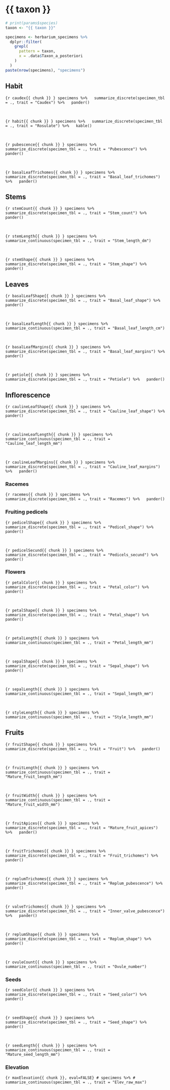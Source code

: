 # {{ taxon }}

<!-- params: -->
  <!-- species: "" -->

```r
# print(params$species)
taxon <- "{{ taxon }}"
```


```r
specimens <- herbarium_specimens %>%
  dplyr::filter(
    grepl(
      pattern = taxon,
      x = .data$Taxon_a_posteriori
    )
  )
paste(nrow(specimens), "specimens")
```

## Habit

```{r caudex{{ chunk }} }
specimens %>%
  summarize_discrete(specimen_tbl = ., trait = "Caudex") %>%
  pander()
```

<br>

```{r habit{{ chunk }} }
specimens %>%
  summarize_discrete(specimen_tbl = ., trait = "Rosulate") %>%
  kable()
```

<br>

```{r pubescence{{ chunk }} }
specimens %>%
  summarize_discrete(specimen_tbl = ., trait = "Pubescence") %>%
  pander()
```

<br>

```{r basalLeafTrichomes{{ chunk }} }
specimens %>%
  summarize_discrete(specimen_tbl = ., trait = "Basal_leaf_trichomes") %>%
  pander()
```

## Stems

```{r stemCount{{ chunk }} }
specimens %>%
  summarize_discrete(specimen_tbl = ., trait = "Stem_count") %>%
  pander()
```

<br>

```{r stemLength{{ chunk }} }
specimens %>%
  summarize_continuous(specimen_tbl = ., trait = "Stem_length_dm")
```

<br>

```{r stemShape{{ chunk }} }
specimens %>%
  summarize_discrete(specimen_tbl = ., trait = "Stem_shape") %>%
  pander()
```

## Leaves

```{r basalLeafShape{{ chunk }} }
specimens %>%
  summarize_discrete(specimen_tbl = ., trait = "Basal_leaf_shape") %>%
  pander()
```

<br>

```{r basalLeafLength{{ chunk }} }
specimens %>%
  summarize_continuous(specimen_tbl = ., trait = "Basal_leaf_length_cm")
```

<br>

```{r basalLeafMargins{{ chunk }} }
specimens %>%
  summarize_discrete(specimen_tbl = ., trait = "Basal_leaf_margins") %>%
  pander()
```

<br>

```{r petiole{{ chunk }} }
specimens %>%
  summarize_discrete(specimen_tbl = ., trait = "Petiole") %>%
  pander()
```

## Inflorescence

```{r caulineLeafShape{{ chunk }} }
specimens %>%
  summarize_discrete(specimen_tbl = ., trait = "Cauline_leaf_shape") %>%
  pander()
```

<br>

```{r caulineLeafLength{{ chunk }} }
specimens %>%
  summarize_continuous(specimen_tbl = ., trait = "Cauline_leaf_length_mm")
```

<br>

```{r caulineLeafMargins{{ chunk }} }
specimens %>%
  summarize_discrete(specimen_tbl = ., trait = "Cauline_leaf_margins") %>%
  pander()
```

### Racemes

```{r racemes{{ chunk }} }
specimens %>%
  summarize_discrete(specimen_tbl = ., trait = "Racemes") %>%
  pander()
```

### Fruiting pedicels

```{r pedicelShape{{ chunk }} }
specimens %>%
  summarize_discrete(specimen_tbl = ., trait = "Pedicel_shape") %>%
  pander()
```

<br>

```{r pedicelSecund{{ chunk }} }
specimens %>%
  summarize_discrete(specimen_tbl = ., trait = "Pedicels_secund") %>%
  pander()
```

### Flowers

```{r petalColor{{ chunk }} }
specimens %>%
  summarize_discrete(specimen_tbl = ., trait = "Petal_color") %>%
  pander()
```

<br>

```{r petalShape{{ chunk }} }
specimens %>%
  summarize_discrete(specimen_tbl = ., trait = "Petal_shape") %>%
  pander()
```

<br>

```{r petalLength{{ chunk }} }
specimens %>%
  summarize_continuous(specimen_tbl = ., trait = "Petal_length_mm")
```

<br>

```{r sepalShape{{ chunk }} }
specimens %>%
  summarize_discrete(specimen_tbl = ., trait = "Sepal_shape") %>%
  pander()
```

<br>

```{r sepalLength{{ chunk }} }
specimens %>%
  summarize_continuous(specimen_tbl = ., trait = "Sepal_length_mm")
```

<br>

```{r styleLength{{ chunk }} }
specimens %>%
  summarize_continuous(specimen_tbl = ., trait = "Style_length_mm")
```

## Fruits

```{r fruitShape{{ chunk }} }
specimens %>%
  summarize_discrete(specimen_tbl = ., trait = "Fruit") %>%
  pander()
```

<br>

```{r fruitLength{{ chunk }} }
specimens %>%
  summarize_continuous(specimen_tbl = ., trait = "Mature_fruit_length_mm")
```

<br>

```{r fruitWidth{{ chunk }} }
specimens %>%
  summarize_continuous(specimen_tbl = ., trait = "Mature_fruit_width_mm")
```

<br>

```{r fruitApices{{ chunk }} }
specimens %>%
  summarize_discrete(specimen_tbl = ., trait = "Mature_fruit_apices") %>%
  pander()
```

<br>

```{r fruitTrichomes{{ chunk }} }
specimens %>%
  summarize_discrete(specimen_tbl = ., trait = "Fruit_trichomes") %>%
  pander()
```

<br>

```{r replumTrichomes{{ chunk }} }
specimens %>%
  summarize_discrete(specimen_tbl = ., trait = "Replum_pubescence") %>%
  pander()
```

<br>

```{r valveTrichomes{{ chunk }} }
specimens %>%
  summarize_discrete(specimen_tbl = ., trait = "Inner_valve_pubescence") %>%
  pander()
```

<br>

```{r replumShape{{ chunk }} }
specimens %>%
  summarize_discrete(specimen_tbl = ., trait = "Replum_shape") %>%
  pander()
```

<br>

```{r ovuleCount{{ chunk }} }
specimens %>%
  summarize_continuous(specimen_tbl = ., trait = "Ovule_number")
```

### Seeds

```{r seedColor{{ chunk }} }
specimens %>%
  summarize_discrete(specimen_tbl = ., trait = "Seed_color") %>%
  pander()
```

<br>

```{r seedShape{{ chunk }} }
specimens %>%
  summarize_discrete(specimen_tbl = ., trait = "Seed_shape") %>%
  pander()
```

<br>

```{r seedLength{{ chunk }} }
specimens %>%
    summarize_continuous(specimen_tbl = ., trait = "Mature_seed_length_mm")
```

### Elevation

```{r maxElevation{{ chunk }}, eval=FALSE}
# specimens %>%
#   summarize_continuous(specimen_tbl = ., trait = "Elev_raw_max")
```
